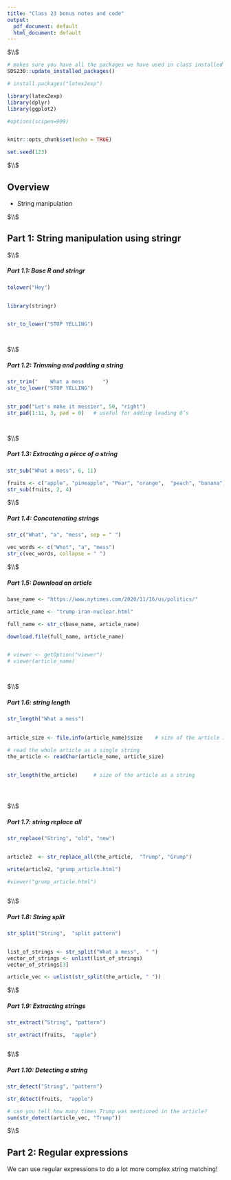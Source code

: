 ```yaml
---
title: "Class 23 bonus notes and code"
output:
  pdf_document: default
  html_document: default
---
```






$\\$



<!--  Please run the code in the  R chunk below once. This will install some packages and download data and images needed for these exercises.  -->

```r

# makes sure you have all the packages we have used in class installed
SDS230::update_installed_packages()


```




```r

# install.packages("latex2exp")

library(latex2exp)
library(dplyr)
library(ggplot2)

#options(scipen=999)


knitr::opts_chunk$set(echo = TRUE)

set.seed(123)

```



$\\$




## Overview

 * String manipulation



$\\$






## Part 1: String manipulation using stringr


$\\$


##### Part 1.1: Base R and stringr


```r

tolower("Hey")


library(stringr)


str_to_lower("STOP YELLING")




```



$\\$


##### Part 1.2: Trimming and padding a string


```r


str_trim("    What a mess      ")
str_to_lower("STOP YELLING")


str_pad("Let's make it messier", 50, "right")
str_pad(1:11, 3, pad = 0)   # useful for adding leading 0’s




```



$\\$



##### Part 1.3: Extracting a piece of a string


```r

str_sub("What a mess", 6, 11)

fruits <- c("apple", "pineapple", "Pear", "orange",  "peach", "banana")
str_sub(fruits, 2, 4)


```



$\\$



##### Part 1.4: Concatenating strings


```r

str_c("What", "a", "mess", sep = " ")

vec_words <- c("What", "a", "mess")
str_c(vec_words, collapse = " ")


```



$\\$





##### Part 1.5: Download an article



```r



base_name <- "https://www.nytimes.com/2020/11/16/us/politics/"

article_name <- "trump-iran-nuclear.html"

full_name <- str_c(base_name, article_name)

download.file(full_name, article_name)


# viewer <- getOption("viewer")
# viewer(article_name)




```



$\\$


##### Part 1.6: string length



```r


str_length("What a mess")
 

article_size <- file.info(article_name)$size    # size of the article in bytes

# read the whole article as a single string
the_article <- readChar(article_name, article_size)


str_length(the_article)     # size of the article as a string





```



$\\$



##### Part 1.7: string replace all


```r

str_replace("String", "old", "new")


article2  <- str_replace_all(the_article,  "Trump", "Grump")

write(article2, "grump_article.html")

#viewer("grump_article.html")



```




$\\$


##### Part 1.8: String split


```r


str_split("String",  "split pattern")


list_of_strings <- str_split("What a mess",  " ")
vector_of_strings <- unlist(list_of_strings)
vector_of_strings[3]

article_vec <- unlist(str_split(the_article, " "))


```




$\\$


##### Part 1.9: Extracting strings


```r



str_extract("String", "pattern")

str_extract(fruits,  "apple")



```



$\\$


##### Part 1.10: Detecting a string


```r

str_detect("String", "pattern")

str_detect(fruits,  "apple")

# can you tell how many times Trump was mentioned in the article? 
sum(str_detect(article_vec, "Trump"))


```



$\\$




## Part 2: Regular expressions


We can use regular expressions to do a lot more complex string matching!





